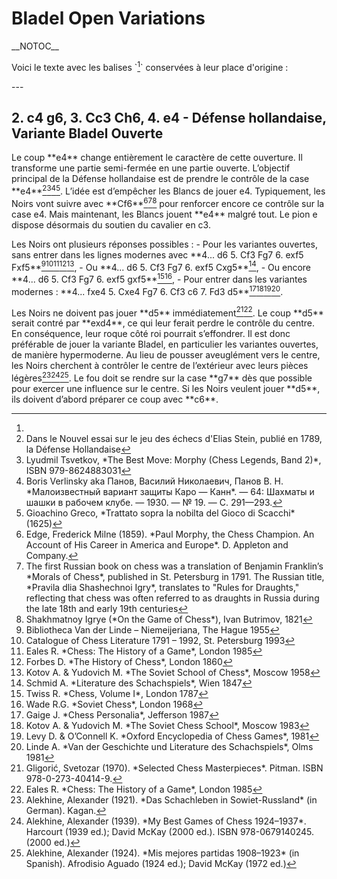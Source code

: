 =Bladel Open Variations=__NOTOC__

{{Diagramme d'échecs
| tright
| '''Ouverture Bladel'''
<!--
 8 -->|rd|nd|bd|qd|kd|bd|__|rd<!--
 7 -->|pd|pd|pd|pd|pd|__|pd|pd<!--
 6 -->|__|__|__|__|__|__|nd|__<!--
 5 -->|__|__|__|__|__|pd|__|__<!--
 4 -->|__|__|pl|pl|pl|__|__|__<!--
 3 -->|__|__|nl|__|__|__|__|__<!--
 2 -->|pl|pl|__|__|__|pl|pl|pl<!--
 1 -->|rl|__|bl|ql|kl|bl|nl|rl<!--
       a  b  c  d  e  f  g  h
-->| '''Style : ''' ouverture semi-fermée, défense agressive <br>
'''ECO : ''' [[A84]] <br>
'''Après : ''' 1. d4 f5 2. c4 g6 3. Cc3 Ch6 4. e4
}}

Voici le texte avec les balises `<ref></ref>` conservées à leur place d'origine :

---

== 2. c4 g6, 3. Cc3 Ch6, 4. e4 - Défense hollandaise, Variante Bladel Ouverte ==

Le coup **e4** change entièrement le caractère de cette ouverture. Il transforme une partie semi-fermée en une partie ouverte.
L’objectif principal de la Défense hollandaise est de prendre le contrôle de la case **e4**<ref>Dans le Nouvel essai sur le jeu des échecs d'Elias Stein, publié en 1789, la Défense Hollandaise</ref><ref>Lyudmil Tsvetkov, *The Best Move: Morphy (Chess Legends, Band 2)*, ISBN 979-8624883031</ref><ref>Boris Verlinsky aka Панов, Василий Николаевич, Панов В. Н. *Малоизвестный вариант защиты Каро — Канн*. — 64: Шахматы и шашки в рабочем клубе. — 1930. — № 19. — С. 291—293.</ref><ref>Gioachino Greco, *Trattato sopra la nobilta del Gioco di Scacchi* (1625)</ref>. L’idée est d’empêcher les Blancs de jouer e4. Typiquement, les Noirs vont suivre avec **Cf6**<ref>Edge, Frederick Milne (1859). *Paul Morphy, the Chess Champion. An Account of His Career in America and Europe*. D. Appleton and Company.</ref><ref>The first Russian book on chess was a translation of Benjamin Franklin’s *Morals of Chess*, published in St. Petersburg in 1791. The Russian title, *Pravila dlia Shashechnoi Igry*, translates to "Rules for Draughts," reflecting that chess was often referred to as draughts in Russia during the late 18th and early 19th centuries</ref><ref>Shakhmatnoy Igrye (*On the Game of Chess*), Ivan Butrimov, 1821</ref> pour renforcer encore ce contrôle sur la case e4. Mais maintenant, les Blancs jouent **e4** malgré tout. Le pion e dispose désormais du soutien du cavalier en c3.

Les Noirs ont plusieurs réponses possibles :
- Pour les variantes ouvertes, sans entrer dans les lignes modernes avec **4... d6 5. Cf3 Fg7 6. exf5 Fxf5**<ref>Bibliotheca Van der Linde – Niemeijeriana, The Hague 1955</ref><ref>Catalogue of Chess Literature 1791 – 1992, St. Petersburg 1993</ref><ref>Eales R. *Chess: The History of a Game*, London 1985</ref><ref>Forbes D. *The History of Chess*, London 1860</ref><ref>Kotov A. & Yudovich M. *The Soviet School of Chess*, Moscow 1958</ref>,
- Ou **4... d6 5. Cf3 Fg7 6. exf5 Cxg5**<ref>Schmid A. *Literature des Schachspiels*, Wien 1847</ref>,
- Ou encore **4... d6 5. Cf3 Fg7 6. exf5 gxf5**<ref>Twiss R. *Chess, Volume I*, London 1787</ref><ref>Wade R.G. *Soviet Chess*, London 1968</ref>,
- Pour entrer dans les variantes modernes : **4... fxe4 5. Cxe4 Fg7 6. Cf3 c6 7. Fd3 d5**<ref>Gaige J. *Chess Personalia*, Jefferson 1987</ref><ref>Kotov A. & Yudovich M. *The Soviet Chess School*, Moscow 1983</ref><ref>Levy D. & O’Connell K. *Oxford Encyclopedia of Chess Games*, 1981</ref><ref>Linde A. *Van der Geschichte und Literature des Schachspiels*, Olms 1981</ref>.

Les Noirs ne doivent pas jouer **d5** immédiatement<ref>Gligorić, Svetozar (1970). *Selected Chess Masterpieces*. Pitman. ISBN 978-0-273-40414-9.</ref><ref>Eales R. *Chess: The History of a Game*, London 1985</ref>. Le coup **d5** serait contré par **exd4**, ce qui leur ferait perdre le contrôle du centre. En conséquence, leur roque côté roi pourrait s’effondrer. Il est donc préférable de jouer la variante Bladel, en particulier les variantes ouvertes, de manière hypermoderne. Au lieu de pousser aveuglément vers le centre, les Noirs cherchent à contrôler le centre de l’extérieur avec leurs pièces légères<ref>Alekhine, Alexander (1921). *Das Schachleben in Sowiet-Russland* (in German). Kagan.</ref><ref>Alekhine, Alexander (1939). *My Best Games of Chess 1924–1937*. Harcourt (1939 ed.); David McKay (2000 ed.). ISBN 978-0679140245. (2000 ed.)</ref><ref>Alekhine, Alexander (1924). *Mis mejores partidas 1908–1923* (in Spanish). Afrodisio Aguado (1924 ed.); David McKay (1972 ed.)</ref>. Le fou doit se rendre sur la case **g7** dès que possible pour exercer une influence sur le centre. Si les Noirs veulent jouer **d5**, ils doivent d’abord préparer ce coup avec **c6**.

